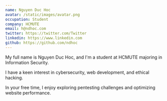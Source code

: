 ```yaml
---
name: Nguyen Duc Hoc
avatar: /static/images/avatar.png
occupation: Student
company: HCMUTE
email: h@ndhoc.com
twitter: https://twitter.com/Twitter
linkedin: https://www.linkedin.com
github: https://github.com/ndhoc
---
```


My full name is Nguyen Duc Hoc, and I'm a student at HCMUTE majoring in Information Security. 

I have a keen interest in cybersecurity, web development, and ethical hacking. 

In your free time, I enjoy exploring pentesting challenges and optimizing website performance.
